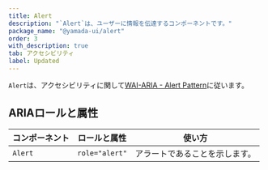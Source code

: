 ```yaml
---
title: Alert
description: "`Alert`は、ユーザーに情報を伝達するコンポーネントです。"
package_name: "@yamada-ui/alert"
order: 3
with_description: true
tab: アクセシビリティ
label: Updated
---
```


`Alert`は、アクセシビリティに関して[WAI-ARIA - Alert Pattern](https://www.w3.org/WAI/ARIA/apg/patterns/alert/)に従います。

## ARIAロールと属性

| コンポーネント | ロールと属性   | 使い方                         |
| -------------- | -------------- | ------------------------------ |
| `Alert`        | `role="alert"` | アラートであることを示します。 |
